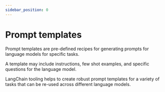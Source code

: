 ```yaml
---
sidebar_position: 0
---
```


# Prompt templates

Prompt templates are pre-defined recipes for generating prompts for language models
for specific tasks.

A template may include instructions, few shot examples, and specific questions for the language model.

LangChain tooling helps to create robust prompt templates for a variety of tasks
that can be re-used across different language models.


<GetStarted/>
